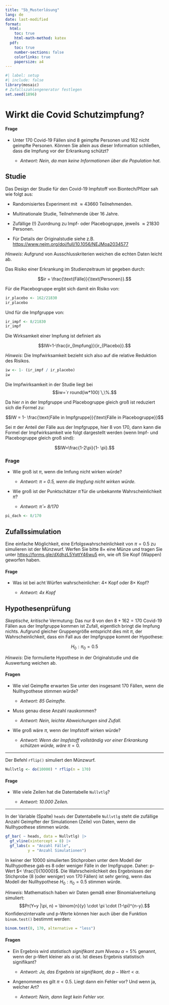 ```yaml
---
title: "5b_Musterlösung"
lang: de
date: last-modified
format: 
  html:
    toc: true
    html-math-method: katex
  pdf:
    toc: true
    number-sections: false
    colorlinks: true
    papersize: a4
---
```


```r
#| label: setup
#| include: false
library(mosaic)
# Zufallszahlengenerator festlegen
set.seed(1896)
```

# Wirkt die Covid Schutzimpfung?

#### Frage

-   Unter 170 Covid-19 Fällen sind 8 geimpfte Personen und 162 nicht geimpfte Personen. Können Sie allein aus dieser Information schließen, dass die Impfung vor der Erkrankung schützt?

    -   *Antwort: Nein, da man keine Informationen über die Population hat.*

## Studie

Das Design der Studie für den Covid-19 Impfstoff von Biontech/Pfizer sah wie folgt aus:

-   Randomisiertes Experiment mit $\approx 43660$ Teilnehmenden.

-   Multinationale Studie, Teilnehmende über 16 Jahre.

-   Zufällige (!) Zuordnung zu Impf- oder Placebogruppe, jeweils $\approx 21830$ Personen.

-   Für Details der Originalstudie siehe z.B. <https://www.nejm.org/doi/full/10.1056/NEJMoa2034577>

*Hinweis*: Aufgrund von Ausschlusskriterien weichen die echten Daten leicht ab.

Das Risiko einer Erkrankung im Studienzeitraum ist gegeben durch:

$$ir = \frac{\text{Fälle}}{\text{Personen}}.$$

Für die Placebogruppe ergibt sich damit ein Risiko von:

```r
ir_placebo <- 162/21830
ir_placebo
```

Und für die Impfgruppe von:

```r
ir_impf <- 8/21830
ir_impf
```

Die Wirksamkeit einer Impfung ist definiert als

$$IW=1-\frac{ir_{Impfung}}{ir_{Placebo}}.$$

*Hinweis*: Die Impfwirksamkeit bezieht sich also auf die relative Reduktion des Risikos.

```r
iw <- 1- (ir_impf / ir_placebo)
iw
```

Die Impfwirksamkeit in der Studie liegt bei $$iw=`r round(iw*100)`\,\%.$$

Da hier $n$ in der Impfgruppe und Placebogruppe gleich groß ist reduziert sich die Formel zu:

$$IW = 1- \frac{\text{Fälle in Impfgruppe}}{\text{Fälle in Placebogruppe}}$$

Sei $\pi$ der Anteil der Fälle aus der Impfgruppe, hier $8$ von $170$, dann kann die Formel der Impfwirksamkeit wie folgt dargestellt werden (wenn Impf- und Placebogruppe gleich groß sind):

$$IW=\frac{1-2\pi}{1- \pi}.$$

### Frage

-   Wie groß ist $\pi$, wenn die Imfung nicht wirken würde?

    -   *Antwort:* $\pi$ *= 0.5, wenn die Impfung nicht wirken würde.*

-   Wie groß ist der Punktschätzer $\hat{\pi}$ für die unbekannte Wahrscheinlichkeit $\pi$?

    -   *Antwort:* $\hat{\pi}$ *= 8/170*

```r
pi_dach <- 8/170
```

## Zufallssimulation

Eine einfache Möglichkeit, eine Erfolgswahrscheinlichkeit von $\pi=0.5$ zu simulieren ist der Münzwurf. Werfen Sie bitte $8\times$ eine Münze und tragen Sie unter <https://forms.gle/dXdhzL5YqttY46wu5> ein, wie oft Sie Kopf (Wappen) geworfen haben.

#### Frage

-   Was ist bei acht Würfen wahrscheinlicher: $4\times$ Kopf oder $8\times$ Kopf?

    -   *Antwort: 4x Kopf*

## Hypothesenprüfung

*Skeptische, kritische* Vermutung: Das nur $8$ von den $8+162=170$ Covid-19 Fällen aus der Impfgruppe kommen ist Zufall, eigentlich bringt die Impfung nichts. Aufgrund gleicher Gruppengröße entspricht dies mit $\pi$, der Wahrscheinlichkeit, dass ein Fall aus der Impfgruppe kommt der Hypothese:

$$H_0: \pi_0 =0.5$$

*Hinweis*: Die formulierte Hypothese in der Originalstudie und die Auswertung weichen ab.

#### Fragen

-   Wie viel Geimpfte erwarten Sie unter den insgesamt $170$ Fällen, wenn die Nullhypothese stimmen würde?

    -   *Antwort: 85 Geimpfte.*

-   Muss genau diese Anzahl rauskommen?

    -   *Antwort: Nein, leichte Abweichungen sind Zufall.*

-   Wie groß wäre $\pi$, wenn der Impfstoff wirken würde?

    -   *Antwort: Wenn der Impfstoff vollständig vor einer Erkrankung schützen würde, wäre* $\pi = 0$*.*

------------------------------------------------------------------------

Der Befehl `rflip()` simuliert den Münzwurf.

```r
Nullvtlg <- do(10000) * rflip(n = 170)
```

#### Frage

-   Wie viele Zeilen hat die Datentabelle `Nullvtlg`?

    -   *Antwort: 10.000 Zeilen.*

------------------------------------------------------------------------

In der Variable (Spalte) `heads` der Datentabelle `Nullvtlg` steht die zufällige Anzahl Geimpfter der Simulationen (Zeile) von Daten, wenn die Nullhypothese stimmen würde.

```r
gf_bar( ~ heads, data = Nullvtlg) |>
  gf_vline(xintercept = 8) |>
  gf_labs(x = "Anzahl Fälle",
          y = "Anzahl Simulationen")
```

In keiner der 10000 simulierten Stichproben unter dem Modell der Nullhypothese gab es 8 oder weniger Fälle in der Impfgruppe. Daher: p-Wert $< \frac{1}{10000}$. Die Wahrscheinlichkeit des Ergebnisses der Stichprobe (8 (oder weniger) von 170 Fällen) ist sehr gering, wenn das Modell der Nullhypothese $H_0: \pi_0=0.5$ stimmen würde.

*Hinweis*: Mathematisch haben wir Daten gemäß einer Binomialverteilung simuliert: $$Pr(Y=y |\pi, n) = \binom{n}{y} \cdot \pi \cdot (1-\pi)^{n-y}.$$ Konfidenzintervalle und p-Werte können hier auch über die Funktion `binom.test()` bestimmt werden:

```r
binom.test(8, 170, alternative = "less")
```

#### Fragen

-   Ein Ergebnis wird *statistisch signifikant zum Niveau* $\alpha=5\%$ genannt, wenn der p-Wert kleiner als $\alpha$ ist. Ist dieses Ergebnis statistisch signifikant?

    -   *Antwort: Ja, das Ergebnis ist signifikant, da* $p-Wert < \alpha$*.*

-   Angenommen es gilt $\pi<0.5$. Liegt dann ein Fehler vor? Und wenn ja, welcher Art?

    -   *Antwort: Nein, dann liegt kein Fehler vor.*
